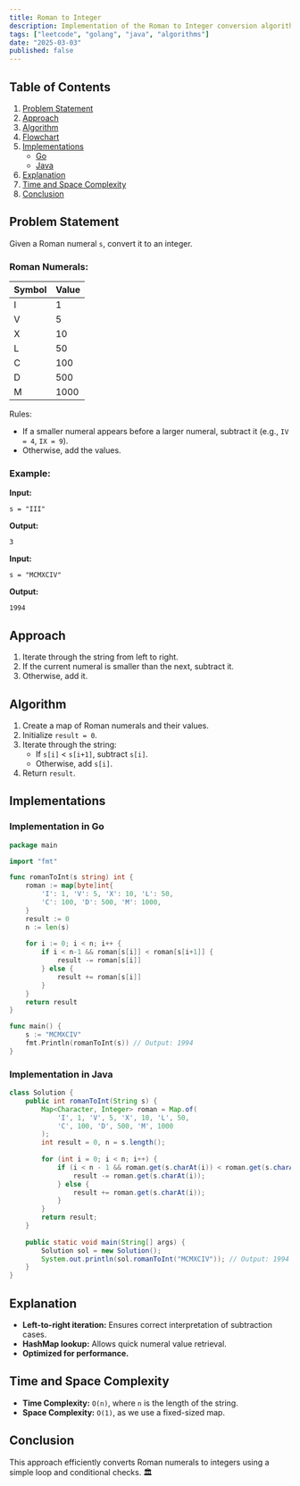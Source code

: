 ```yaml
---
title: Roman to Integer
description: Implementation of the Roman to Integer conversion algorithm with Go and Java.
tags: ["leetcode", "golang", "java", "algorithms"]
date: "2025-03-03"
published: false
---
```


## Table of Contents

1. [Problem Statement](#problem-statement)
2. [Approach](#approach)
3. [Algorithm](#algorithm)
4. [Flowchart](#flowchart)
5. [Implementations](#implementations)
   - [Go](#implementation-in-go)
   - [Java](#implementation-in-java)
6. [Explanation](#explanation)
7. [Time and Space Complexity](#time-and-space-complexity)
8. [Conclusion](#conclusion)

## Problem Statement

Given a Roman numeral `s`, convert it to an integer.

### Roman Numerals:

| Symbol | Value |
|--------|-------|
| I      | 1     |
| V      | 5     |
| X      | 10    |
| L      | 50    |
| C      | 100   |
| D      | 500   |
| M      | 1000  |

Rules:
- If a smaller numeral appears before a larger numeral, subtract it (e.g., `IV = 4`, `IX = 9`).
- Otherwise, add the values.

### Example:

**Input:**
```
s = "III"
```
**Output:**
```
3
```

**Input:**
```
s = "MCMXCIV"
```
**Output:**
```
1994
```

## Approach

1. Iterate through the string from left to right.
2. If the current numeral is smaller than the next, subtract it.
3. Otherwise, add it.

## Algorithm

1. Create a map of Roman numerals and their values.
2. Initialize `result = 0`.
3. Iterate through the string:
   - If `s[i]` < `s[i+1]`, subtract `s[i]`.
   - Otherwise, add `s[i]`.
4. Return `result`.

## Implementations

### Implementation in Go

```go
package main

import "fmt"

func romanToInt(s string) int {
    roman := map[byte]int{
        'I': 1, 'V': 5, 'X': 10, 'L': 50,
        'C': 100, 'D': 500, 'M': 1000,
    }
    result := 0
    n := len(s)
    
    for i := 0; i < n; i++ {
        if i < n-1 && roman[s[i]] < roman[s[i+1]] {
            result -= roman[s[i]]
        } else {
            result += roman[s[i]]
        }
    }
    return result
}

func main() {
    s := "MCMXCIV"
    fmt.Println(romanToInt(s)) // Output: 1994
}
```

### Implementation in Java

```java
class Solution {
    public int romanToInt(String s) {
        Map<Character, Integer> roman = Map.of(
            'I', 1, 'V', 5, 'X', 10, 'L', 50,
            'C', 100, 'D', 500, 'M', 1000
        );
        int result = 0, n = s.length();
        
        for (int i = 0; i < n; i++) {
            if (i < n - 1 && roman.get(s.charAt(i)) < roman.get(s.charAt(i + 1))) {
                result -= roman.get(s.charAt(i));
            } else {
                result += roman.get(s.charAt(i));
            }
        }
        return result;
    }
    
    public static void main(String[] args) {
        Solution sol = new Solution();
        System.out.println(sol.romanToInt("MCMXCIV")); // Output: 1994
    }
}
```

## Explanation

- **Left-to-right iteration:** Ensures correct interpretation of subtraction cases.
- **HashMap lookup:** Allows quick numeral value retrieval.
- **Optimized for performance.**

## Time and Space Complexity

- **Time Complexity:** `O(n)`, where `n` is the length of the string.
- **Space Complexity:** `O(1)`, as we use a fixed-sized map.

## Conclusion

This approach efficiently converts Roman numerals to integers using a simple loop and conditional checks. 🏛️

